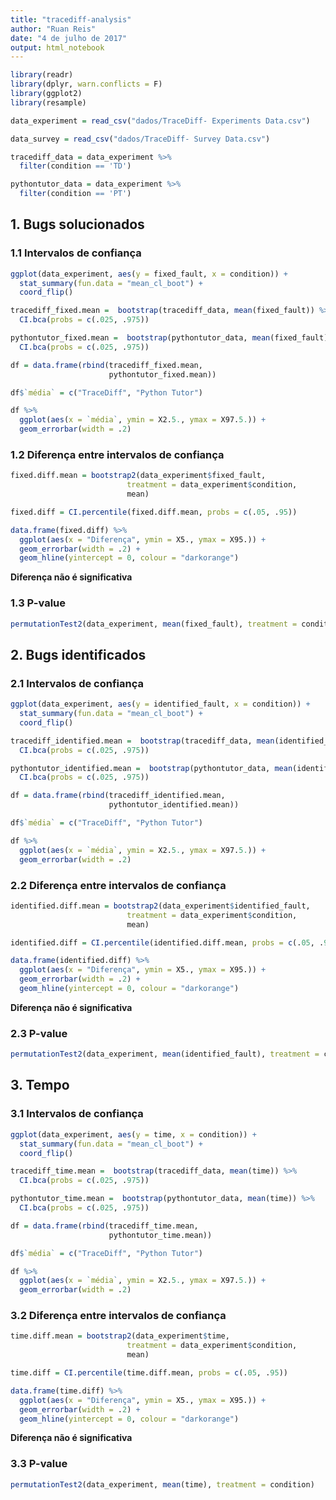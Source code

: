 ```yaml
---
title: "tracediff-analysis"
author: "Ruan Reis"
date: "4 de julho de 2017"
output: html_notebook
---
```


```r

library(readr)
library(dplyr, warn.conflicts = F)
library(ggplot2)
library(resample)

data_experiment = read_csv("dados/TraceDiff- Experiments Data.csv")

data_survey = read_csv("dados/TraceDiff- Survey Data.csv")

```

```r

tracediff_data = data_experiment %>% 
  filter(condition == 'TD')

pythontutor_data = data_experiment %>% 
  filter(condition == 'PT')

```

## 1. Bugs solucionados

### 1.1 Intervalos de confiança 
```r

ggplot(data_experiment, aes(y = fixed_fault, x = condition)) + 
  stat_summary(fun.data = "mean_cl_boot") + 
  coord_flip()

```

```r

tracediff_fixed.mean =  bootstrap(tracediff_data, mean(fixed_fault)) %>% 
  CI.bca(probs = c(.025, .975))

pythontutor_fixed.mean =  bootstrap(pythontutor_data, mean(fixed_fault)) %>% 
  CI.bca(probs = c(.025, .975))

df = data.frame(rbind(tracediff_fixed.mean, 
                      pythontutor_fixed.mean))

df$`média` = c("TraceDiff", "Python Tutor")

df %>% 
  ggplot(aes(x = `média`, ymin = X2.5., ymax = X97.5.)) + 
  geom_errorbar(width = .2)

```

### 1.2 Diferença entre intervalos de confiança 

```r

fixed.diff.mean = bootstrap2(data_experiment$fixed_fault, 
                          treatment = data_experiment$condition, 
                          mean)

fixed.diff = CI.percentile(fixed.diff.mean, probs = c(.05, .95))

data.frame(fixed.diff) %>% 
  ggplot(aes(x = "Diferença", ymin = X5., ymax = X95.)) + 
  geom_errorbar(width = .2) + 
  geom_hline(yintercept = 0, colour = "darkorange")
```
**Diferença não é significativa**

### 1.3 P-value
```r
permutationTest2(data_experiment, mean(fixed_fault), treatment = condition)
```

## 2. Bugs identificados

### 2.1 Intervalos de confiança 
```r

ggplot(data_experiment, aes(y = identified_fault, x = condition)) + 
  stat_summary(fun.data = "mean_cl_boot") + 
  coord_flip()

```

```r

tracediff_identified.mean =  bootstrap(tracediff_data, mean(identified_fault)) %>% 
  CI.bca(probs = c(.025, .975))

pythontutor_identified.mean =  bootstrap(pythontutor_data, mean(identified_fault)) %>% 
  CI.bca(probs = c(.025, .975))

df = data.frame(rbind(tracediff_identified.mean, 
                      pythontutor_identified.mean))

df$`média` = c("TraceDiff", "Python Tutor")

df %>% 
  ggplot(aes(x = `média`, ymin = X2.5., ymax = X97.5.)) + 
  geom_errorbar(width = .2)

```

### 2.2 Diferença entre intervalos de confiança 

```r

identified.diff.mean = bootstrap2(data_experiment$identified_fault, 
                          treatment = data_experiment$condition, 
                          mean)

identified.diff = CI.percentile(identified.diff.mean, probs = c(.05, .95))

data.frame(identified.diff) %>% 
  ggplot(aes(x = "Diferença", ymin = X5., ymax = X95.)) + 
  geom_errorbar(width = .2) + 
  geom_hline(yintercept = 0, colour = "darkorange")
```
**Diferença não é significativa**

### 2.3 P-value
```r
permutationTest2(data_experiment, mean(identified_fault), treatment = condition)
```

## 3. Tempo

### 3.1 Intervalos de confiança 
```r

ggplot(data_experiment, aes(y = time, x = condition)) + 
  stat_summary(fun.data = "mean_cl_boot") + 
  coord_flip()

```

```r

tracediff_time.mean =  bootstrap(tracediff_data, mean(time)) %>% 
  CI.bca(probs = c(.025, .975))

pythontutor_time.mean =  bootstrap(pythontutor_data, mean(time)) %>% 
  CI.bca(probs = c(.025, .975))

df = data.frame(rbind(tracediff_time.mean, 
                      pythontutor_time.mean))

df$`média` = c("TraceDiff", "Python Tutor")

df %>% 
  ggplot(aes(x = `média`, ymin = X2.5., ymax = X97.5.)) + 
  geom_errorbar(width = .2)

```

### 3.2 Diferença entre intervalos de confiança 

```r

time.diff.mean = bootstrap2(data_experiment$time, 
                          treatment = data_experiment$condition, 
                          mean)

time.diff = CI.percentile(time.diff.mean, probs = c(.05, .95))

data.frame(time.diff) %>% 
  ggplot(aes(x = "Diferença", ymin = X5., ymax = X95.)) + 
  geom_errorbar(width = .2) + 
  geom_hline(yintercept = 0, colour = "darkorange")
```
**Diferença não é significativa**

### 3.3 P-value
```r
permutationTest2(data_experiment, mean(time), treatment = condition)
```